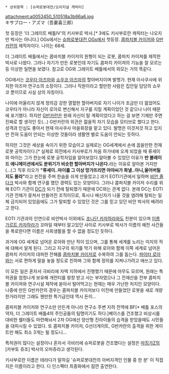  * 상위항목 : [슈퍼로봇대전/오리지널 캐릭터]
attachment:a0053450_510518a3b66a6.jpg
キサブロー・アズマ（吾妻喜三郎）

첫 등장은 '더 그레이트 배틀Ⅳ'의 키사부로 박사.[* 3에도 키사부로란 캐릭터는 나오지만 박사는 아니다.] OGs에서는 [[슈퍼로봇대전 OGs]]에서 첫등장. [[콤파치블 카이저]]와 [[G반카란]]의 제작자이다. 나이는 68세.

더 그레이트 배틀에서는 콤바치블 카이저의 원형이 되는 로봇, 콤파치 카이져를 제작한 박사로 나왔다. 그러나 자기가 만든 로봇인데 자기도 콤파치 카이져의 기능을 잘 모르는 등 이상한 일면을 보였다. 참고로 OG와 그레이트 배틀에서의 외모는 거의 똑같다.

OG에서는 [[코우타 아즈마]]와 [[쇼우코 아즈마]]의 할아버지이며 발명가. 현재 아사쿠사에 위치한 아즈마 연구소의 소장이다. 그러나 직원이라고 할만한 사람은 집안일 담당의 쇼우코 뿐이므로 사실 상의 자칭이다.

나이에 어울리지 않게 정의감 강한 열혈한 할아버지로 자기 나이가 조금만 더 젊었어도 코우타가 아니라 자신이 로아로 변신해서 지구를 지킬 계획이었던 것 같으나 나이 때문에 포기했다. 하지만 [[G반카란]]은 원래 자신이 탈 계획이었다고 하는 걸 보면 기체만 주면 진짜로 할 생각인 듯(...) G반카란의 외관은 젊을적 자기 모습을 모티브로 했다고 한다. 성격과 인심도 좋아서 현재 아사쿠사 마을회장을 맡고 있다. 발명은 이것저것 하고 있지만 전혀 도움이 안되는 이상한 것들이라 생활엔 별로 도움이 안되는 듯하다.

하지만 그것은 세상을 속이기 위한 모습이고 실제로는 OG세계에서 손에 꼽을만한 천재 로봇 공학자이다.[* 실제로 외전에서 키사부로가 처음 하가네에 오게 되었을 때 류세이와 마이는 그가 한눈에 로봇 공학자임을 알아보았다.알아볼 수 있었던 이유가 '''반 블레이드 애니메이션에서도 분위기가 비슷한 할아버지가 나온다.'''라는 이유로 알아본 거지만(...)그 직후 리오가 '''"류세이..마이를 그 이상 망가뜨리면 아야씨가 화낼..아니,울어버릴지도 몰라"'''라고 핀잔을 주며 한숨을 쉬게 만들었고.]  과거 EOTI기관에서 일하며 [[비안 졸다크]] 박사와 함께 연구를 했던 경력도 있는 모양이다. 그러나 콤파치블 카이저 수리를 위해 EOTI 기관이 [[DC]]가 되기 전에 탈퇴했기 때문에 DC와는 관계 없다. 본래 DC는 EOTI 기관 전체가 뭉쳐서 만들어진 조직이므로, 혹시나 배신자가 나올 것을 염려해 탈퇴는 일체 금지되어 있었음에도 그가 탈퇴할 수 있었던 것은 그를 믿고 있던 비안 박사의 배려라고 한다.

EOTI 기관과의 인연으로 비안박사 이외에도 [[조나단 카자하라]]와도 친분이 있으며 [[이름가르트 카자하라]]가 꼬마일 때부터 알고있던 사이로 키사부로 박사가 이름의 예전 사건들을 폭로한다면 이름은 사회생활을 할 수 없을 정도인 듯하다.

과거에 OG 세계로 넘어온 로아와 만난 적이 있으며, 그를 통해 세계를 노리는 미지의 적에 대해서 알게 된다. 그리고 지구의 위기를 막기 위해 로아와 함께 이쪽 세계로 넘어온 콤파치 카이저의 대파한 잔해를 [[콤파치블 카이저]]로 수복하여 그를 돕는다. [[파이터 로아]]와는 서로 편하게 말을 놓을 정도로 친하며 그와 함께 정의를 지켜나가려고 애쓰고 있다.

이 모든 일은 혼자서 극비리에 자택 지하에서 진행했기 때문에 아무도 모르며, 원래는 특허권을 엄청나게 보유해 개런티를 왕창 받고 사는 부자였으나 그 전재산을 전부 콤파치블 카이져와 연구시설 제작에 쏟아서 털어먹고는 현재는 매우 가난한 처지인 모양이다. 나중에 만든 G반카란의 경우는 콤파치블 카이저보다 이전에 만들었던 로봇을 새로 개량한거라지만 그래도 웬만한 특기급인데 역시 돈이...

콤파치블 카이저와 연구소만 만든게 아니라 연구소 주변 지하 전역에 BF[* 배틀 포스의 약자, 더 그레이트 배틀4의 주인공들의 팀명이기도 하다.]베이스를 건조했고 비상시를 대비한 쉘터들도 마련해놔서 2차 OG에선 양산형 진라이들의 습격을 받았을때도 시민들을 대피시킬 수 있었다. 또 콤파치블 카이저, G선더게이트, G반카란의 출격을 위한 게이트만 해도 최소 3개는 될 정도니...

특허권이 많다는 설정이나 혼자서 극비리에 슈퍼로봇을 건조했다는 설정은 [[마징가Z]]의 [카부토 쥬조] 박사의 오마쥬라고 생각된다.

키사부로란 이름은 테라다가 말하길 '슈퍼로봇대전의 아버지격인 인물 중 한 분' 이 직접 지은 이름이라고 한다.
디 인스펙터 최종화에서 잠깐 출연한다.
